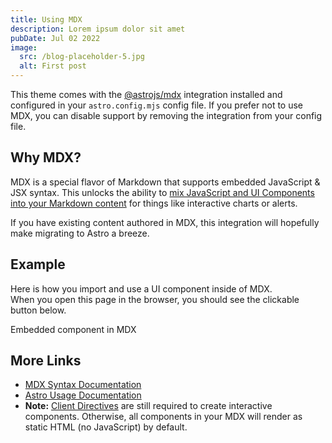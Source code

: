 ```yaml
---
title: Using MDX
description: Lorem ipsum dolor sit amet
pubDate: Jul 02 2022
image:
  src: /blog-placeholder-5.jpg
  alt: First post
---
```


This theme comes with the
[@astrojs/mdx](https://docs.astro.build/en/guides/integrations-guide/mdx/)
integration installed and configured in your `astro.config.mjs` config file. If
you prefer not to use MDX, you can disable support by removing the integration
from your config file.

## Why MDX?

MDX is a special flavor of Markdown that supports embedded JavaScript & JSX
syntax. This unlocks the ability to
[mix JavaScript and UI Components into your Markdown content](https://docs.astro.build/en/guides/markdown-content/#mdx-features)
for things like interactive charts or alerts.

If you have existing content authored in MDX, this integration will hopefully
make migrating to Astro a breeze.

## Example

Here is how you import and use a UI component inside of MDX.\
When you open this
page in the browser, you should see the clickable button below.


<HeaderLink href="#" onclick="alert('clicked!')">
  Embedded component in MDX
</HeaderLink>

## More Links

- [MDX Syntax Documentation](https://mdxjs.com/docs/what-is-mdx)
- [Astro Usage Documentation](https://docs.astro.build/en/guides/markdown-content/#markdown-and-mdx-pages)
- **Note:**
  [Client Directives](https://docs.astro.build/en/reference/directives-reference/#client-directives)
  are still required to create interactive components. Otherwise, all components
  in your MDX will render as static HTML (no JavaScript) by default.
